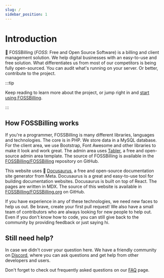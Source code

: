 ```yaml
---
slug: /
sidebar_position: 1
---
```


# Introduction

:wave: FOSSBilling (*FOSS*: Free and Open Source Software) is a billing and client management solution. We help digital businesses with an easy-to-use and free solution. What differentiates us from most of our competitors is being fully open-sourced. You can audit what's running on your server. Or better, contribute to the project.

:::tip

Keep reading to learn more about the project, or jump right in and [start using FOSSBilling](/docs/category/getting-started).

:::

## How FOSSBilling works
If you're a programmer, FOSSBilling is many different libraries, languages and technologies. The core is in PHP. We store data in a MySQL database. For the client area, we use Bootstrap, Font Awesome and other libraries to make it look and work great. The admin area uses [Tabler](https://tabler.io), a free and open-source admin area template. The source of FOSSBilling is available in the [FOSSBilling/FOSSBilling](https://github.com/FOSSBilling/FOSSBilling) repository on GitHub.

This website uses :t-rex: [Docusaurus](https://docusaurus.io), a free and open-source documentation site generator from Meta. Docusaurus is a great and easy-to-use tool for building documentation websites. Docusaurus is built on top of React. The pages are written in MDX. The source of this website is available in [FOSSBilling/FOSSBilling.org](https://github.com/fossbilling/docs) on GitHub.

If you have experience in any of these technologies, we need new faces to help us out. Be brave, create your first pull request! We also have a small team of contributors who are always looking for new people to help out. Even if you don't know how to code, you can still give back to the community by providing feedback or just saying hi.

## Still need help?
In case we didn't cover your question here. We have a friendly community on [Discord](https://fossbilling.org/discord), where you can ask questions and get help from other developers and users.

Don't forget to check out frequently asked questions on our [FAQ](/docs/faq) page.
